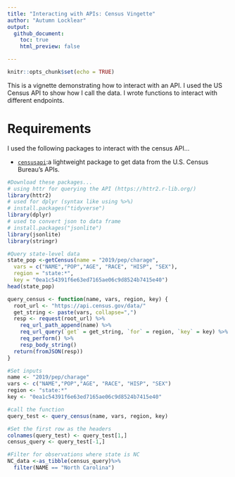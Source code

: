```yaml
---
title: "Interacting with APIs: Census Vingette"
author: "Autumn Locklear"
output:
  github_document:
    toc: true
    html_preview: false

---
```


```r
knitr::opts_chunk$set(echo = TRUE)
```

This is a vignette demonstrating how to interact with an API. I used the US Census API to show how I call the data. I wrote functions to interact with different endpoints.

# Requirements

I used the following packages to interact with the census API...  

- [`censusapi`](https://www.rdocumentation.org/packages/censusapi/versions/0.8.0):a lightweight package to get data from the U.S. Census Bureau's APIs.  

```r
#Download these packages...
# using httr for querying the API (https://httr2.r-lib.org/)
library(httr2)
# used for dplyr (syntax like using %>%)
# install.packages("tidyverse")
library(dplyr)
# used to convert json to data frame 
# install.packages("jsonlite")
library(jsonlite)
library(stringr)
```

```r
#Query state-level data
state_pop <-getCensus(name = "2019/pep/charage",
  vars = c("NAME","POP","AGE", "RACE", "HISP", "SEX"),
  region = "state:*",
  key = "0ea1c54391f6e63ed7165ae06c9d8524b7415e40")
head(state_pop)
```

```r
query_census <- function(name, vars, region, key) {
  root_url <- "https://api.census.gov/data/"
  get_string <- paste(vars, collapse=",")
  resp <- request(root_url) %>% 
    req_url_path_append(name) %>%
    req_url_query(`get` = get_string, `for` = region, `key` = key) %>%
    req_perform() %>%
    resp_body_string()
  return(fromJSON(resp))
}

#Set inputs
name <- "2019/pep/charage"
vars <- c("NAME","POP","AGE", "RACE", "HISP", "SEX")
region <- "state:*"
key <- "0ea1c54391f6e63ed7165ae06c9d8524b7415e40"

#call the function
query_test <- query_census(name, vars, region, key)
```

```r
#Set the first row as the headers
colnames(query_test) <- query_test[1,]
census_query <- query_test[-1,]

#Filter for observations where state is NC
NC_data <-as_tibble(census_query)%>%
  filter(NAME == "North Carolina")
```



